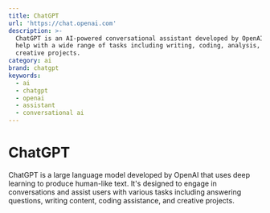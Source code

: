 ```yaml
---
title: ChatGPT
url: 'https://chat.openai.com'
description: >-
  ChatGPT is an AI-powered conversational assistant developed by OpenAI that can
  help with a wide range of tasks including writing, coding, analysis, and
  creative projects.
category: ai
brand: chatgpt
keywords:
  - ai
  - chatgpt
  - openai
  - assistant
  - conversational ai
---
```


# ChatGPT

ChatGPT is a large language model developed by OpenAI that uses deep learning to produce human-like text. It's designed to engage in conversations and assist users with various tasks including answering questions, writing content, coding assistance, and creative projects.
